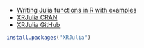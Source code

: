- [Writing Julia functions in R with examples](https://insightr.wordpress.com/2017/10/18/writing-julia-functions-in-r-with-examples/)
- [XRJulia CRAN](https://cran.r-project.org/web/packages/XRJulia/index.html)
- [XRJulia GitHub](https://github.com/johnmchambers/XRJulia)

```r
install.packages("XRJulia")
```

<!-- ```{r} -->
<!-- library(XRJulia) -->
<!-- ``` -->

<!-- ```{r,eval=FALSE} -->
<!-- Sys.setenv(JULIA_BIN = "/Applications/JuliaPro-0.6.4.1.app/Contents/Resources/julia/Contents/Resources/julia/bin/julia") -->
<!-- ``` -->

<!-- ```{r} -->
<!-- findJulia(test = TRUE) -->
<!-- ``` -->

<!-- ```{r} -->
<!-- optim = juliaEval("using Optim") -->
<!-- ``` -->

<!-- ```{r} -->
<!-- rosenbrock <- juliaEval(" -->
<!-- function rosenbrock(x) -->
<!-- (1.0-x[1])^2 + 100.0*(x[2]-x[1]^2)^2 -->
<!-- end -->
<!-- ") -->
<!-- ``` -->

<!-- ```{r} -->
<!-- result <- juliaEval("optimize(rosenbrock, zeros(2), BFGS())") -->
<!-- ``` -->

<!-- ```{r} -->
<!-- JLres=juliaGet(result) -->
<!-- ``` -->

<!-- ```{r} -->
<!-- JLres -->
<!-- ``` -->

